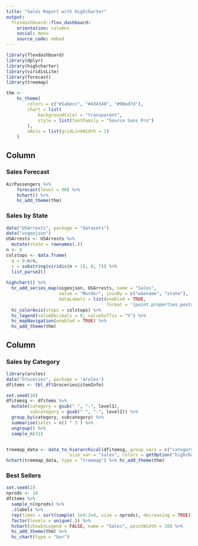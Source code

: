 ---
title: "Sales Report with Highcharter"
output: 
  flexdashboard::flex_dashboard:
    orientation: columns
    social: menu
    source_code: embed
---

```{r setup, include=FALSE}
library(flexdashboard)
library(dplyr)
library(highcharter)
library(viridisLite)
library(forecast)
library(treemap)

thm <- 
    hc_theme(
        colors = c("#1a6ecc", "#434348", "#90ed7d"),
        chart = list(
            backgroundColor = "transparent",
            style = list(fontFamily = "Source Sans Pro")
        ),
        xAxis = list(gridLineWidth = 1)
    )
```

Column {data-width=600}
-----------------------------------------------------------------------

### Sales Forecast

```{r}
AirPassengers %>% 
    forecast(level = 90) %>% 
    hchart() %>% 
    hc_add_theme(thm)
```


### Sales by State

```{r}
data("USArrests", package = "datasets")
data("usgeojson")
USArrests <- USArrests %>%
  mutate(state = rownames(.))
n <- 4
colstops <- data.frame(
  q = 0:n/n,
  c = substring(viridis(n + 1), 0, 7)) %>%
  list_parse2()
    
highchart() %>%
  hc_add_series_map(usgeojson, USArrests, name = "Sales",
                    value = "Murder", joinBy = c("woename", "state"),
                    dataLabels = list(enabled = TRUE,
                                      format = '{point.properties.postalcode}')) %>%
  hc_colorAxis(stops = colstops) %>%
  hc_legend(valueDecimals = 0, valueSuffix = "%") %>%
  hc_mapNavigation(enabled = TRUE) %>%
  hc_add_theme(thm)
```

Column {.tabset data-width=400}
-----------------------------------------------------------------------
### Sales by Category

```{r, fig.keep='none'}
library(arules)
data("Groceries", package = 'arules')
dfitems <- tbl_df(Groceries@itemInfo)

set.seed(10)
dfitemsg <- dfitems %>%
  mutate(category = gsub(" ", "-", level1),
         subcategory = gsub(" ", "-", level2)) %>%
  group_by(category, subcategory) %>% 
  summarise(sales = n() ^ 3 ) %>% 
  ungroup() %>% 
  sample_n(31)


treemap_data <- data_to_hierarchical(dfitemsg, group_vars = c("category", "subcategory"),
                        size_var = "sales", colors = getOption("highcharter.color_palette"))
hchart(treemap_data, type = "treemap") %>% hc_add_theme(thm)
```

### Best Sellers

```{r}
set.seed(2)
nprods <- 10
dfitems %>% 
  sample_n(nprods) %>% 
  .$labels %>% 
  rep(times = sort(sample( 1e4:2e4, size = nprods), decreasing = TRUE)) %>% 
  factor(levels = unique(.)) %>% 
  hchart(showInLegend = FALSE, name = "Sales", pointWidth = 10) %>% 
  hc_add_theme(thm) %>% 
  hc_chart(type = "bar")
```